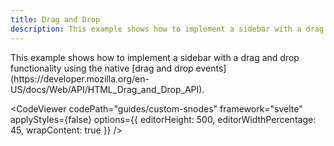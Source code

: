 ```yaml
---
title: Drag and Drop
description: This example shows how to implement a sidebar with a drag and drop functionality.
---
```



<ExampleLayout>
This example shows how to implement a sidebar with a drag and drop functionality using the native [drag and drop events](https://developer.mozilla.org/en-US/docs/Web/API/HTML_Drag_and_Drop_API).

<CodeViewer
  codePath="guides/custom-snodes"
  framework="svelte"
  applyStyles={false}
  options={{ editorHeight: 500, editorWidthPercentage: 45, wrapContent: true }}
/>

</ExampleLayout>
